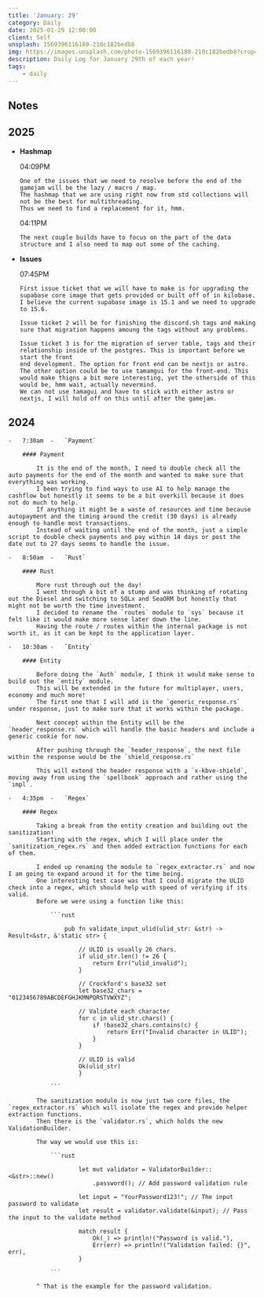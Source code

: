 ```yaml
---
title: 'January: 29'
category: Daily
date: 2025-01-29 12:00:00
client: Self
unsplash: 1569396116180-210c182bedb8
img: https://images.unsplash.com/photo-1569396116180-210c182bedb8?crop=entropy&cs=srgb&fm=jpg&ixid=MnwzNjM5Nzd8MHwxfHJhbmRvbXx8fHx8fHx8fDE2ODE3NDg2ODY&ixlib=rb-4.0.3&q=85
description: Daily Log for January 29th of each year!
tags:
    - daily
---
```


## Notes

## 2025

-   **Hashmap**

    04:09PM

        One of the issues that we need to resolve before the end of the gamejam will be the lazy / macro / map.
        The hashmap that we are using right now from std collections will not be the best for multithreading.
        Thus we need to find a replacement for it, hmm.

    04:11PM

        The next couple builds have to focus on the part of the data structure and I also need to map out some of the caching.


-   **Issues**

    07:45PM

        First issue ticket that we will have to make is for upgrading the supabase core image that gets provided or built off of in kilobase.
        I believe the current supabase image is 15.1 and we need to upgrade to 15.6.

        Issue ticket 2 will be for finishing the discord.sh tags and making sure that migration happens amoung the tags without any problems.

        Issue ticket 3 is for the migration of server table, tags and their relationship inside of the postgres. This is important before we start the front
        end development. The option for front end can be nextjs or astro. The other option could be to use tamamgui for the front-end. This would make thigns a bit more interesting, yet the otherside of this would be, hmm wait, actually nevermind.
        We can not use tamagui and have to stick with either astro or nextjs, I will hold off on this until after the gamejam.



## 2024

    -   7:30am  -   `Payment`

        #### Payment

            It is the end of the month, I need to double check all the auto payments for the end of the month and wanted to make sure that everything was working.
            I been trying to find ways to use AI to help manage the cashflow but honestly it seems to be a bit overkill because it does not do much to help.
            If anything it might be a waste of resources and time because autopayment and the timing around the credit (30 days) is already enough to handle most transactions.
            Instead of waiting until the end of the month, just a simple script to double check payments and pay within 14 days or post the date out to 27 days seems to handle the issue.

    -   8:50am  -   `Rust`

        #### Rust

            More rust through out the day!
            I went through a bit of a stump and was thinking of rotating out the Diesel and switching to SQLx and SeaORM but honestly that might not be worth the time investment.
            I decided to rename the `routes` module to `sys` because it felt like it would make more sense later down the line.
            Having the route / routes within the internal package is not worth it, as it can be kept to the application layer.

    -   10:30am -   `Entity`

        #### Entity

            Before doing the `Auth` module, I think it would make sense to build out the `entity` module.
            This will be extended in the future for multiplayer, users, economy and much more!
            The first one that I will add is the `generic_response.rs` under response, just to make sure that it works within the package.

            Next concept within the Entity will be the `header_response.rs` which will handle the basic headers and include a generic cookie for now.

            After pushing through the `header_response`, the next file within the response would be the `shield_response.rs`

            This will extend the header response with a `x-kbve-shield`, moving away from using the `spellbook` approach and rather using the `impl`.

    -   4:35pm  -   `Regex`

        #### Regex

            Taking a break from the entity creation and building out the sanitization!
            Starting with the regex, which I will place under the `sanitization_regex.rs` and then added extraction functions for each of them.
            
            I ended up renaming the module to `regex_extractor.rs` and now I am going to expand around it for the time being.
            One interesting test case was that I could migrate the ULID check into a regex, which should help with speed of verifying if its valid.
            Before we were using a function like this:

                ```rust

                    pub fn validate_input_ulid(ulid_str: &str) -> Result<&str, &'static str> {
    
                        // ULID is usually 26 chars.
                        if ulid_str.len() != 26 {
                            return Err("ulid_invalid");
                        }

                        // Crockford's base32 set
                        let base32_chars = "0123456789ABCDEFGHJKMNPQRSTVWXYZ";

                        // Validate each character
                        for c in ulid_str.chars() {
                            if !base32_chars.contains(c) {
                                return Err("Invalid character in ULID");
                            }
                        }

                        // ULID is valid
                        Ok(ulid_str)
                        }

                ```

            The sanitization module is now just two core files, the `regex_extractor.rs` which will isolate the regex and provide helper extraction functions.
            Then there is the `validator.rs`, which holds the new ValidationBuilder.

            The way we would use this is:

                ```rust

                        let mut validator = ValidatorBuilder::<&str>::new()
                            .password(); // Add password validation rule

                        let input = "YourPassword123!"; // The input password to validate
                        let result = validator.validate(&input); // Pass the input to the validate method

                        match result {
                            Ok(_) => println!("Password is valid."),
                            Err(err) => println!("Validation failed: {}", err),
                        }

                ```

            ^ That is the example for the password validation.